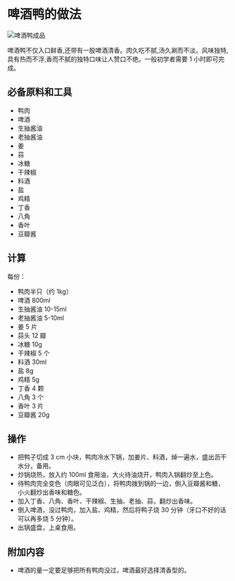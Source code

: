 # 啤酒鸭的做法

![啤酒鸭成品](./啤酒鸭.jpg)

啤酒鸭不仅入口鲜香,还带有一股啤酒清香。肉久吃不腻,汤久涮而不淡。风味独特,具有热而不浮,香而不腻的独特口味让人赞口不绝。一般初学者需要 1 小时即可完成。

## 必备原料和工具

- 鸭肉
- 啤酒
- 生抽酱油
- 老抽酱油
- 姜
- 蒜
- 冰糖
- 干辣椒
- 料酒
- 盐
- 鸡精
- 丁香
- 八角
- 香叶
- 豆瓣酱

## 计算

每份：

- 鸭肉半只（约 1kg）
- 啤酒 800ml
- 生抽酱油 10-15ml
- 老抽酱油 5-10ml
- 姜 5 片
- 蒜头 12 瓣
- 冰糖 10g
- 干辣椒 5 个
- 料酒 30ml
- 盐 8g
- 鸡精 5g
- 丁香 4 颗
- 八角 3 个
- 香叶 3 片
- 豆瓣酱 20g

## 操作

- 把鸭子切成 3 cm 小块，鸭肉冷水下锅，加姜片、料酒，焯一遍水，盛出沥干水分，备用。
- 炒锅烧热，放入约 100ml 食用油，大火待油烧开，鸭肉入锅翻炒至上色。
- 待鸭肉完全变色（肉眼可见泛白），将鸭肉拨到锅的一边，倒入豆瓣酱和糖，小火翻炒出香味和糖色。
- 加入丁香、八角、香叶、干辣椒、生抽、老抽、蒜，翻炒出香味。
- 倒入啤酒，没过鸭肉，加入盐、鸡精，然后将鸭子烧 30 分钟（牙口不好的话可以再多烧 5 分钟）。
- 出锅盛盘，上桌食用。

## 附加内容

- 啤酒的量一定要足够把所有鸭肉没过，啤酒最好选择清香型的。


